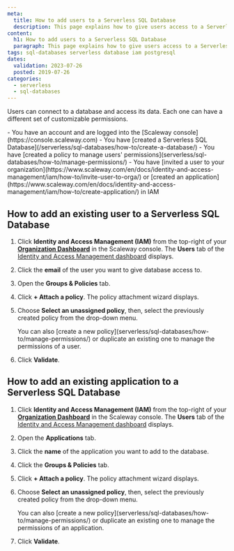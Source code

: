 ```yaml
---
meta:
  title: How to add users to a Serverless SQL Database
  description: This page explains how to give users access to a Serverless SQL Database
content:
  h1: How to add users to a Serverless SQL Database
  paragraph: This page explains how to give users access to a Serverless SQL Database
tags: sql-databases serverless database iam postgresql
dates:
  validation: 2023-07-26
  posted: 2019-07-26
categories:
  - serverless
  - sql-databases
---
```


Users can connect to a database and access its data. Each one can have a different set of customizable permissions.

<Macro id="iam-requirements" />
 
<Message type="requirement">
  - You have an account and are logged into the [Scaleway console](https://console.scaleway.com)
  - You have [created a Serverless SQL Database](/serverless/sql-databases/how-to/create-a-database/)
  - You have [created a policy to manage users' permissions](serverless/sql-databases/how-to/manage-permissions/)
  - You have [invited a user to your organization](https://www.scaleway.com/en/docs/identity-and-access-management/iam/how-to/invite-user-to-orga/) or [created an application](https://www.scaleway.com/en/docs/identity-and-access-management/iam/how-to/create-application/) in IAM
</Message>

## How to add an existing user to a Serverless SQL Database

1. Click **Identity and Access Management (IAM)** from the top-right of your [**Organization Dashboard**](https://console.scaleway.com/organization) in the Scaleway console. The **Users** tab of the [Identity and Access Management dashboard](https://console.scaleway.com/iam/users) displays.

2. Click the **email** of the user you want to give database access to.

3. Open the **Groups & Policies** tab.

4. Click **+ Attach a policy**. The policy attachment wizard displays.

5. Choose **Select an unassigned policy**, then, select the previously created policy from the drop-down menu.

    <Message type="note">
        You can also [create a new policy](serverless/sql-databases/how-to/manage-permissions/) or duplicate an existing one to manage the permissions of a user.
    </Message>

6. Click **Validate**.

## How to add an existing application to a Serverless SQL Database

1. Click **Identity and Access Management (IAM)** from the top-right of your [**Organization Dashboard**](https://console.scaleway.com/organization) in the Scaleway console. The **Users** tab of the [Identity and Access Management dashboard](https://console.scaleway.com/iam/users) displays.

2. Open the **Applications** tab.

2. Click the **name** of the application you want to add to the database.

3. Click the **Groups & Policies** tab.

4. Click **+ Attach a policy**. The policy attachment wizard displays.

5. Choose **Select an unassigned policy**, then, select the previously created policy from the drop-down menu.

    <Message type="note">
        You can also [create a new policy](serverless/sql-databases/how-to/manage-permissions/) or duplicate an existing one to manage the permissions of an application.
    </Message>

6. Click **Validate**.
